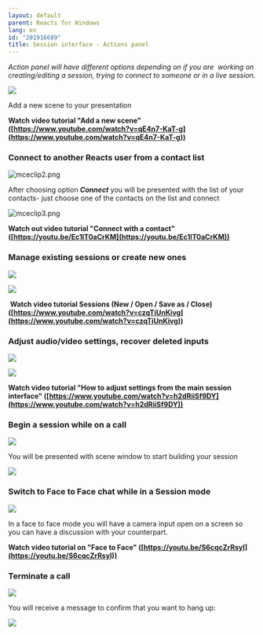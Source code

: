 ```yaml
---
layout: default
parent: Reacts for Windows
lang: en
id: "201916689"
title: Session interface - Actions panel
---
```

_Action panel will have different options depending on if you are  working on creating/editing a session, trying to connect to someone or in a live session._

![](@assets/attachments/AP1.png)

Add a new scene to your presentation

**Watch video tutorial "Add a new scene" ([https://www.youtube.com/watch?v=qE4n7-KaT-g](https://www.youtube.com/watch?v=qE4n7-KaT-g))**

### Connect to another Reacts user from a contact list

![mceclip2.png](@assets/attachments/8429688921629)

After choosing option _**Connect**_ you will be presented with the list of your contacts- just choose one of the contacts on the list and connect

![mceclip3.png](@assets/attachments/8429673390493)

**Watch out video tutorial "Connect with a contact" ([https://youtu.be/Ec1lT0aCrKM](https://youtu.be/Ec1lT0aCrKM))**

### Manage existing sessions or create new ones

![](@assets/attachments/Actions4.png)

![](@assets/attachments/Actions5.png)

 **Watch video tutorial Sessions (New / Open / Save as / Close) ([https://www.youtube.com/watch?v=czqTiUnKivg](https://www.youtube.com/watch?v=czqTiUnKivg))**

### Adjust audio/video settings, recover deleted inputs

![](@assets/attachments/Actions9.png)

![](@assets/attachments/2014-10-16_13-34-49.png)

**Watch video tutorial "How to adjust settings from the main session interface" ([https://www.youtube.com/watch?v=h2dRiiSf9DY](https://www.youtube.com/watch?v=h2dRiiSf9DY))**

### Begin a session while on a call

![](@assets/attachments/Actions10.png)

You will be presented with scene window to start building your session

![](@assets/attachments/Actions11.png)

### Switch to Face to Face chat while in a Session mode

![](@assets/attachments/Actions12.png)

In a face to face mode you will have a camera input open on a screen so you can have a discussion with your counterpart.

**Watch video tutorial on "Face to Face" ([https://youtu.be/S6cqcZrRsyI](https://youtu.be/S6cqcZrRsyI))**

### Terminate a call

![](@assets/attachments/Actions13.png)

You will receive a message to confirm that you want to hang up:

![](@assets/attachments/Actions14.png)


